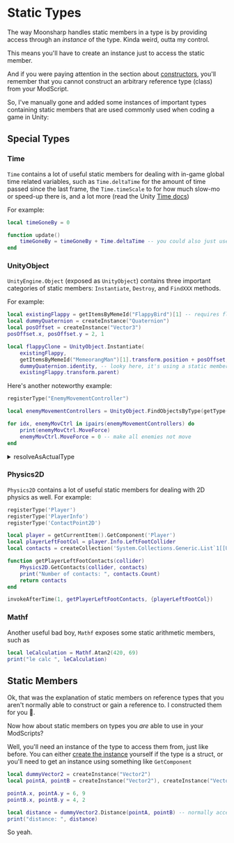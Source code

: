 # Static Types

The way Moonsharp handles static members in a type is by providing access through an _instance_ of the type. Kinda weird, outta my control.

This means you'll have to create an instance just to access the static member.

And if you were paying attention in the section about [constructors](/docs/guides/constructors), you'll remember that you cannot construct an arbitrary reference type (class) from your ModScript.

So, I've manually gone and added some instances of important types containing static members that are used commonly used when coding a game in Unity:

## Special Types

### Time

`Time` contains a lot of useful static members for dealing with in-game global time related variables, such as `Time.deltaTime` for the amount of time passed since the last frame, the `Time.timeScale` to for how much slow-mo or speed-up there is, and a lot more (read the Unity [Time docs](https://docs.unity3d.com/ScriptReference/Time.html))

For example:

```lua {4}
local timeGoneBy = 0

function update()
    timeGoneBy = timeGoneBy + Time.deltaTime -- you could also just use Time.time for all this but this is a pedantic example.
end
```

### UnityObject

`UnityEngine.Object` (exposed as `UnityObject`) contains three important categories of static members: `Instantiate`, `Destroy`, and `FindXXX` methods.

For example:

```lua {6}
local existingFlappy = getItemsByMemeId("FlappyBird")[1] -- requires flappy bird already in the level
local dummyQuaternion = createInstance("Quaternion")
local posOffset = createInstance("Vector3")
posOffset.x, posOffset.y = 2, 1

local flappyClone = UnityObject.Instantiate(
    existingFlappy,
    getItemsByMemeId("MemeorangMan")[1].transform.position + posOffset,
    dummyQuaternion.identity, -- looky here, it's using a static member! (more on this later)
    existingFlappy.transform.parent)
```

Here's another noteworthy example:

```lua {3}
registerType("EnemyMovementController")

local enemyMovementControllers = UnityObject.FindObjectsByType(getType("EnemyMovementController"), 0);

for idx, enemyMovCtrl in ipairs(enemyMovementControllers) do
    print(enemyMovCtrl.MoveForce)
    enemyMovCtrl.MoveForce = 0 -- make all enemies not move
end
```

<details>
  <summary>resolveAsActualType</summary>

You may have noticed the use of `resolveAsActualType`. This is a little helper that internally just returns the type as a `System.Object`, to trick MoonSharp into resolving the type as the most derived type it can possibly be. Because here, `UnityObject.FindObjectsOfType`'s C# return type is `UnityEngine.Object[]`, even though the actual underlying type in memory is `EnemyMovementController[]`, which is the thing we want to use in the for loop. Otherwise, without it, you would get an error trying to access `MoveForce`.

</details>

### Physics2D

`Physics2D` contains a lot of useful static members for dealing with 2D physics as well. For example:

```lua {10}
registerType('Player')
registerType('PlayerInfo')
registerType('ContactPoint2D')

local player = getCurrentItem().GetComponent('Player')
local playerLeftFootCol = player.Info.LeftFootCollider
local contacts = createCollection('System.Collections.Generic.List`1[[UnityEngine.ContactPoint2D, UnityEngine]]')

function getPlayerLeftFootContacts(collider)
    Physics2D.GetContacts(collider, contacts)
    print("Number of contacts: ", contacts.Count)
    return contacts
end

invokeAfterTime(1, getPlayerLeftFootContacts, {playerLeftFootCol})
```

### Mathf

Another useful bad boy, `Mathf` exposes some static arithmetic members, such as

```lua {1}
local leCalculation = Mathf.Atan2(420, 69)
print("le calc ", leCalculation)
```

## Static Members

Ok, that was the explanation of static members on reference types that you aren't normally able to construct or gain a reference to. I constructed them for you 🥹.

Now how about static members on types you _are_ able to use in your ModScripts?

Well, you'll need an instance of the type to access them from, just like before. You can either [create the instance](/docs/guides/constructors) yourself if the type is a struct, or you'll need to get an instance using something like `GetComponent`

```lua {7}
local dummyVector2 = createInstance("Vector2")
local pointA, pointB = createInstance("Vector2"), createInstance("Vector2")

pointA.x, pointA.y = 6, 9
pointB.x, pointB.y = 4, 2

local distance = dummyVector2.Distance(pointA, pointB) -- normally accessed as Vector2.Distance in C# Unity
print("distance: ", distance)
```

So yeah.
